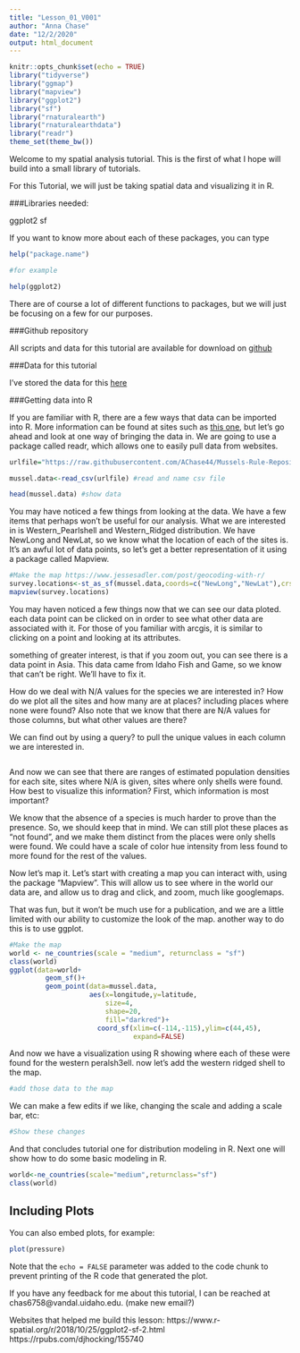 ```yaml
---
title: "Lesson_01_V001"
author: "Anna Chase"
date: "12/2/2020"
output: html_document
---
```


```r
knitr::opts_chunk$set(echo = TRUE)
library("tidyverse")
library("ggmap")
library("mapview")
library("ggplot2")
library("sf")
library("rnaturalearth")
library("rnaturalearthdata")
library("readr")
theme_set(theme_bw())
```

Welcome to my spatial analysis tutorial. This is the first of what I hope will build into a small library of tutorials. 

For this Tutorial, we will just be taking spatial data and visualizing it in R. 

###Libraries needed: 

ggplot2
sf

If you want to know more about each of these packages, you can type 

```r
help("package.name")

#for example

help(ggplot2)
```

There are of course a lot of different functions to packages, but we will just be focusing on a few for our purposes. 

###Github repository

All scripts and data for this tutorial are available for download on [github]()

###Data for this tutorial

I've stored the data for this [here](https://raw.githubusercontent.com/AChase44/Mussels-Rule-Repository/master/data/Tutorial%201%20Data)

###Getting data into R

If you are familiar with R, there are a few ways that data can be imported into R. More information can be found at sites such as [this one](https://www.statmethods.net/input/importingdata.html), but let's go ahead and look at one way of bringing the data in. We are going to use a package called readr, which allows one to easily pull data from websites. 

```r
urlfile="https://raw.githubusercontent.com/AChase44/Mussels-Rule-Repository/master/data/Tutorial%201%20Data" #bringing in data from git

mussel.data<-read_csv(urlfile) #read and name csv file

head(mussel.data) #show data

```

You may have noticed a few things from looking at the data. We have a few items that perhaps won't be useful for our analysis. What we are interested in is Western_Pearlshell and Western_Ridged distribution. We have NewLong and NewLat, so we know what the location of each of the sites is. It's an awful lot of data points, so let's get a better representation of it using a package called Mapview. 

```r
#Make the map https://www.jessesadler.com/post/geocoding-with-r/
survey.locations<-st_as_sf(mussel.data,coords=c("NewLong","NewLat"),crs=4326)
mapview(survey.locations)
```

You may haven noticed a few things now that we can see our data ploted. each data point can be clicked on in order to see what other data are associated with it. For those of you familiar with arcgis, it is similar to clicking on a point and looking at its attributes. 

something of greater interest, is that if you zoom out, you can see there is a data point in Asia. This data came from Idaho Fish and Game, so we know that can't be right. We'll have to fix it. 

How do we deal with N/A values for the species we are interested in? How do we plot all the sites and how many are at places? including places where none were found? Also note that we know that there are N/A values for those columns, but what other values are there? 

We can find out by using a query? to pull the unique values in each column we are interested in. 

```r
```
And now we can see that there are ranges of estimated population densities for each site, sites where N/A is given, sites where only shells were found. How best to visualize this information? First, which information is most important? 

We know that the absence of a species is much harder to prove than the presence. So, we should keep that in mind. We can still plot these places as "not found", and we make them distinct from the places were only shells were found. We could have a scale of color hue intensity from less found to more found for the rest of the values. 

Now let's map it. Let's start with creating a map you can interact with, using the package "Mapview". This will allow us to see where in the world our data are, and allow us to drag and click, and zoom, much like googlemaps. 


That was fun, but it won't be much use for a publication, and we are a little limited with our ability to customize the look of the map. another way to do this is to use ggplot. 
```r
#Make the map
world <- ne_countries(scale = "medium", returnclass = "sf")
class(world)
ggplot(data=world+
         geom_sf()+
         geom_point(data=mussel.data,
                    aes(x=longitude,y=latitude, 
                        size=4,
                        shape=20,
                        fill="darkred")+
                      coord_sf(xlim=c(-114,-115),ylim=c(44,45),
                               expand=FALSE)
```
And now we have a visualization using R showing where each of these were found for the western peralsh3ell. now let's add the western ridged shell to the map. 
```r
#add those data to the map
```
We can make a few edits if we like, changing the scale and adding a scale bar, etc: 

```r
#Show these changes
```
And that concludes tutorial one for distribution modeling in R. Next one will show how to do some basic modeling in R. 
```r
world<-ne_countries(scale="medium",returnclass="sf")
class(world)
```

## Including Plots

You can also embed plots, for example:

```r
plot(pressure)
```

Note that the `echo = FALSE` parameter was added to the code chunk to prevent printing of the R code that generated the plot.

If you have any feedback for me about this tutorial, I can be reached at chas6758@vandal.uidaho.edu. (make new email?)

Websites that helped me build this lesson: 
https://www.r-spatial.org/r/2018/10/25/ggplot2-sf-2.html 
https://rpubs.com/djhocking/155740 